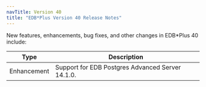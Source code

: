 ```yaml
---
navTitle: Version 40
title: "EDB*Plus Version 40 Release Notes"
---
```


New features, enhancements, bug fixes, and other changes in EDB*Plus 40 include:

| Type        | Description                                                    |
| ----------- | -------------------------------------------------------------- | 
| Enhancement | Support for EDB Postgres Advanced Server 14.1.0.               |